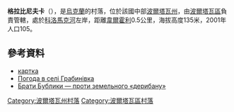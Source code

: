 {{coord|49|35|26|N|34|40|56|E|scale:100000_region:UA|display=tite}}

'''格拉比尼夫卡'''（{{lang-uk|Грабинівка}}），是[[烏克蘭|烏克蘭]]的村落，位於該國中部[[波爾塔瓦州|波爾塔瓦州]]，由[[波爾塔瓦區|波爾塔瓦區]]負責管轄，處於[[科洛馬克河|科洛馬克河]]左岸，距離[[韋爾霍利|韋爾霍利]]0.5公里，海拔高度135米，2001年人口105。

==參考資料==
* [http://gska2.rada.gov.ua/pls/z7502/A005?rdat1=20.11.2007&rf7571=26378 картка]{{dead link|date=2018年3月 |bot=InternetArchiveBot |fix-attempted=yes }}
* [http://weather.in.ua/ua/poltavskaja/5750 Погода в селі Грабинівка] {{Wayback|url=http://weather.in.ua/ua/poltavskaja/5750 |date=20210124062959 }}
* [http://www.umoloda.kiev.ua/number/2070/226/73771/ Брати Бублики — проти земельного «дерибану»] {{Wayback|url=http://www.umoloda.kiev.ua/number/2070/226/73771/ |date=20160304202114 }}

{{DEFAULTSORT:Грабинівка}}
[[Category:波爾塔瓦州村落|Category:波爾塔瓦州村落]]
[[Category:波爾塔瓦區村落|Category:波爾塔瓦區村落]]


{{Poltava-geo-stub}}
